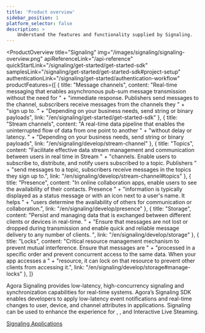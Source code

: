 ```yaml
---
title: 'Product overview'
sidebar_position: 1
platform_selector: false
description: >
    Understand the features and functionality supplied by Signaling.
---
```



<ProductOverview
  title="Signaling"
  img="/images/signaling/signaling-overview.png"
  apiReferenceLink="/api-reference"
  quickStartLink="/signaling/get-started/get-started-sdk"
  samplesLink="/signaling/get-started/get-started-sdk#project-setup"
  authenticationLink="/signaling/get-started/authentication-workflow"
  productFeatures={[
    {
      title: "Message channels",
      content: "Real-time messaging that enables asynchronous pub-sum message transmission without the need for " +
        "immediate response. Publishers send messages to the channel, subscribers receive messages from the channels they " +
        "sign up to. " +
        "Depending on your business needs, send string or binary payloads",
      link: "/en/signaling/get-started/get-started-sdk"
    },
    {
      title: "Stream channels",
      content: "A real-time data pipeline that enables the uninterrupted flow of data from one point to another " +
        "without delay or latency. " +
        "Depending on your business needs, send string or binary payloads",
      link: "/en/signaling/develop/stream-channel"
    },
    {
      title: "Topics",
      content: "Facilitate effective data stream management and communication between users in real time in Stream " +
        "channels. Enable users to subscribe to, distribute, and notify users subscribed to a topic. Publishers " +
        "send messages to a topic, subscribers receive messages in the topics they sign up to.",
      link: "/en/signaling/develop/stream-channel#topics"
    },
    {
      title: "Presence",
      content: "In online collaboration apps, enable users to see the availability of their contacts. Presence " +
        "information is typically displayed as a status message or with an icon next to a user's name. It helps " +
        "users determine the availability of others for communication or collaboration.",
      link: "/en/signaling/develop/presence"
    },
    {
      title: "Storage",
      content: "Persist and managing data that is exchanged between different clients or devices in real-time. " +
        "Ensure that messages are not lost or dropped during transmission and enable quick and reliable message delivery to any number of clients. ",
      link: "/en/signaling/develop/storage"
    },
    {
      title: "Locks",
      content: "Critical resource management mechanism to prevent mutual interference. Ensure that messages are " +
        "processed in a specific order and prevent concurrent access to the same data. When your app accesses a " +
        "resource, it can lock on that resource to prevent other clients from accessing it.",
      link: "/en/signaling/develop/storage#manage-locks"
    },
  ]}

>

Agora Signaling provides low-latency, high-concurrency signaling and synchronization capabilities for real-time systems. Agora’s Signaling SDK enables developers to apply low-latency event notifications and real-time changes to user, device, and channel attributes in applications. Signaling can be used to enhance the experience for <Vg k="AUDIO" />, <Vg k="VIDEO" />, and Interactive Live Steaming.

[Signaling Applications](https://www.agora.io/en/products/signaling/)


</ProductOverview>